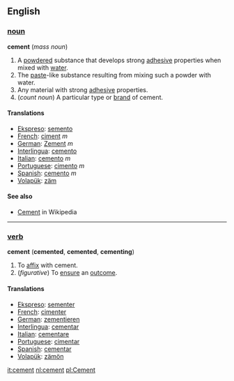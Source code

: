 ==English==

=== [[noun]] ===
'''cement''' (''mass noun'')
# A [[powder]]ed substance that develops strong [[adhesive]] properties when mixed with [[water]].
# The [[paste]]-like substance resulting from mixing such a powder with water.
# Any material with strong [[adhesive]] properties.
# (''count noun'') A particular type or [[brand]] of cement.

==== Translations ====
*[[Ekspreso]]: [[semento]]
*[[French]]: [[ciment]] ''m''
*[[German]]: [[Zement]] ''m''
*[[Interlingua]]: [[cemento]] 
*[[Italian]]: [[cemento]] ''m''
*[[Portuguese]]: [[cimento]] ''m''
*[[Spanish]]: [[cemento]] ''m''
*[[Volapük]]: [[zäm]]

==== See also ====
* [[w:Cement|Cement]] in Wikipedia

----

=== [[verb]] ===
'''cement''' ('''cemented''', '''cemented''', '''cementing''')
# To [[affix]] with cement.
# (''figurative'') To [[ensure]] an [[outcome]].

==== Translations ====
*[[Ekspreso]]: [[sementer]]
*[[French]]: [[cimenter]] 
*[[German]]: [[zementieren]]
*[[Interlingua]]: [[cementar]] 
*[[Italian]]: [[cementare]]
*[[Portuguese]]: [[cimentar]]
*[[Spanish]]: [[cementar]]
*[[Volapük]]: [[zämön]]

[[it:cement]]
[[nl:cement]]
[[pl:Cement]]